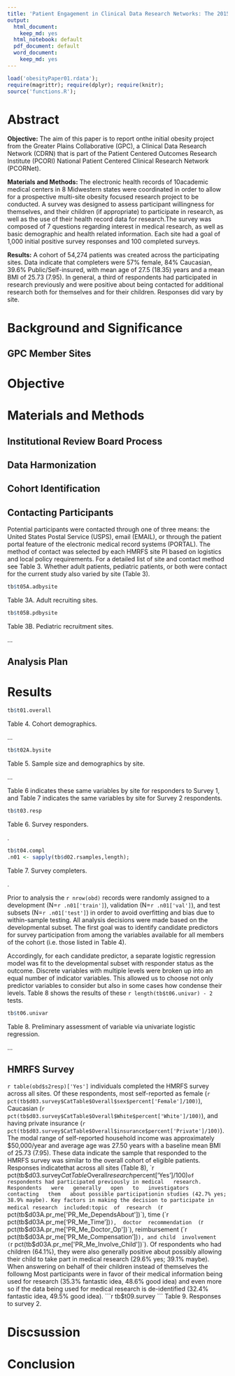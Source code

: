 ```yaml
---
title: 'Patient Engagement in Clinical Data Research Networks: The 2015 Greater Plains Collaborative Health and Medical Research Family Survey'
output:
  html_document:
    keep_md: yes
  html_notebook: default
  pdf_document: default
  word_document:
    keep_md: yes
---
```

```r
load('obesityPaper01.rdata');
require(magrittr); require(dplyr); require(knitr);
source('functions.R');
```
# Abstract

**Objective:** The aim of this paper is to report onthe initial obesity project from the Greater Plains Collaborative (GPC), a Clinical Data Research Network (CDRN) that is part of the Patient Centered Outcomes Research Institute (PCORI) National Patient Centered Clinical Research Network (PCORNet). 

**Materials and Methods:** The electronic health records of 10academic medical centers in 8 Midwestern states were coordinated in order to allow for a prospective multi-site obesity focused research project to be conducted. A survey was designed to assess participant willingness for themselves, and their children (if appropriate) to participate in research, as well as the use of their health record data for research.The survey was composed of 7 questions regarding interest in medical research, as well as basic demographic and health related information. Each site had a goal of 1,000 initial positive survey responses and 100 completed surveys.

**Results:** A cohort of 54,274 patients was created across the participating sites.  Data indicate that completers were 57% female, 84% Caucasian, 39.6% Public/Self-insured, with mean age of 27.5 (18.35) years and a mean BMI of 25.73 (7.95). In general, a third of respondents had participated in research previously and were positive about being contacted for additional research both for themselves and for their children. Responses did vary by site.  

# Background and Significance

## GPC Member Sites

# Objective

# Materials and Methods

## Institutional Review Board Process

## Data Harmonization

## Cohort Identification

## Contacting Participants

Potential participants were contacted through one of three means: the United States Postal Service (USPS), email (EMAIL), or through the patient portal feature of the electronic medical record systems (PORTAL). The method of contact was selected by each HMRFS site PI based on logistics and local policy requirements. For a detailed list of site and contact method see Table 3. Whether adult patients, pediatric patients, or both were contact for the current study also varied by site (Table 3).

```r
tb$t05A.adbysite
```
[Table 3A. Adult recruiting sites.]{custom-style="Caption"}

```r
tb$t05B.pdbysite
```
[Table 3B. Pediatric recruitment sites.]{custom-style="Caption"}

...

## Analysis Plan

# Results

```r
tb$t01.overall
```
[Table 4. Cohort demographics.]{custom-style="Caption"}

...

```r
tb$t02A.bysite
```
[Table 5. Sample size and demographics by site.]{custom-style="Caption"}

...

Table 6 indicates these same variables by site for responders to Survey 1, and Table 7 indicates the same variables by site for Survey 2 respondents.
```r
tb$t03.resp
```
[Table 6. Survey responders.]{custom-style="Caption"}

.

```r
tb$t04.compl
.n01 <- sapply(tb$d02.rsamples,length);
```
[Table 7. Survey completers.]{custom-style="Caption"}

.

Prior to analysis the `r nrow(obd)` records were randomly assigned to a development (N=`r .n01['train']`), 
validation (N=`r .n01['val']`), and test subsets 
(N=`r .n01['test']`) in order to avoid overfitting and bias due to within-sample testing. All analysis
decisions were made based on the developmental subset. The first
goal was to identify candidate predictors for survey participation from among the variables available for all 
members of the cohort (i.e. those listed in Table 4). 

Accordingly, for each candidate predictor, a separate logistic regression model was fit to the developmental subset with responder
status as the outcome. Discrete variables with multiple levels were broken up into an equal number of indicator variables. This allowed us to
choose not only predictor variables to consider but also in some 
cases how condense their levels. Table 8 shows the results of these `r length(tb$t06.univar) - 2` tests.
```r
tb$t06.univar
```
[Table 8. Preliminary assessment of variable via univariate logistic regression.]{custom-style="Caption"}

...



## HMRFS Survey
`r table(obd$s2resp)['Yes']` individuals completed the HMRFS survey across all sites. Of these respondents, most self-reported as female (`r pct(tb$d03.survey$CatTable$Overall$sex$percent['Female']/100)`),  Caucasian  (`r pct(tb$d03.survey$CatTable$Overall$White$percent['White']/100)`), 
and  having  private  insurance  (`r pct(tb$d03.survey$CatTable$Overall$insurance$percent['Private']/100)`). The modal range of self-reported household  income  was approximately $50,000/year and average age was 27.50 years with a baseline mean BMI of 25.73 (7.95). These data  indicate  the  sample  that  responded  to  the  HMRFS  survey  was  similar  to  the  overall  cohort  of  eligible patients. Responses indicatethat across all sites (Table 8), `r pct(tb$d03.survey$CatTable$Overall$research$percent['Yes']/100)` of respondents had participated previously in medical   research.   Respondents   were   generally   open   to   investigators   contacting   them   about possible participationin studies (42.7% yes; 38.9% maybe). Key factors in making the decision to participate in medical research  included:topic  of  research  (`r pct(tb$d03A.pr_me['PR_Me_DependsAbout'])`),  time  (`r pct(tb$d03A.pr_me['PR_Me_Time'])`),  doctor  recommendation  (`r pct(tb$d03A.pr_me['PR_Me_Doctor_Op'])`),  reimbursement  (`r pct(tb$d03A.pr_me['PR_Me_Compensation'])`), and child  involvement  (`r pct(tb$d03A.pr_me['PR_Me_Involve_Child'])`). Of  respondents who  had  children  (64.1%), they  were  also  generally  positive  about possibly allowing their child to take part in medical research (29.6% yes; 39.1% maybe). When answering on behalf of their children instead of themselves the followng  Most participants were in favor of their medical information being used for research (35.3% fantastic idea, 48.6% good idea) and even more so if the data being used for medical research is de-identified (32.4% fantastic idea, 49.5% good idea). 
```r
tb$t09.survey
```
[Table 9. Responses to survey 2.]{custom-style="Caption"}


# Discsussion

# Conclusion
